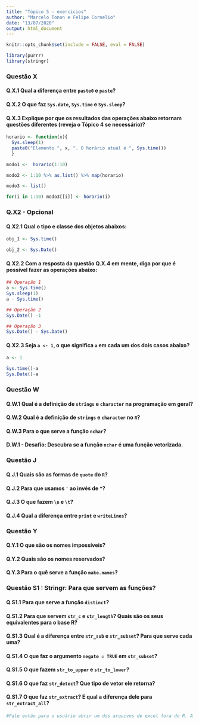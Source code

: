 ```yaml
---
title: "Tópico 5 - exercicios"
author: "Marcelo Tonon e Felipe Cornelio"
date: "13/07/2020"
output: html_document
---
```


```r
knitr::opts_chunk$set(include = FALSE, eval = FALSE)
```


```r
library(purrr)
library(stringr)
```


### Questão X

#### Q.X.1 Qual a diferença entre `paste0` e `paste`?

#### Q.X.2 O que faz `Sys.date`, `Sys.time` e `Sys.sleep`?

#### Q.X.3 Explique por que os resultados das operações abaixo retornam questões diferentes (reveja o Tópico 4 se necessário)?

```r

horario <- function(x){
  Sys.sleep(1)
  paste0("Elemento ", x, ". O horário atual é ", Sys.time())
  }

modo1 <-  horario(1:10)

modo2 <- 1:10 %>% as.list() %>% map(horario)

modo3 <- list()

for(i in 1:10) modo3[[i]] <- horario(i)
```

### Q.X2 - Opcional

#### Q.X2.1 Qual o tipo e classe dos objetos abaixos:

```r
obj_1 <- Sys.time()

obj_2 <- Sys.Date()
```

#### Q.X2.2 Com a resposta da questão Q.X.4 em mente, diga por que é possível fazer as operações abaixo:

```r
## Operação 1
a <- Sys.time()
Sys.sleep(1)
a - Sys.time()

## Operação 2
Sys.Date() -1

## Operação 3
Sys.Date() - Sys.Date()
```

#### Q.X2.3 Seja `a <- 1`, o que significa `a` em cada um dos dois casos abaixo?
```r
a <- 1
```
```r
Sys.time()-a
Sys.Date()-a
```


### Questão W

#### Q.W.1 Qual é a definição de `strings` e `character` na **programação em geral**?

#### Q.W.2 Qual é a definição de `strings` e `character` no `R`?

#### Q.W.3 Para o que serve a função `nchar`?

#### D.W.1 - **Desafio**: Descubra se a função `nchar` é uma função vetorizada.

### Questão J

#### Q.J.1 Quais são as formas de `quote` do `R`?

#### Q.J.2 Para que usamos `'` ao invés de `"`?

#### Q.J.3 O que fazem `\n` e `\t`?

#### Q.J.4 Qual a diferença entre `print` e `writeLines`?

### Questão Y

#### Q.Y.1 O que são os nomes impossíveis?

#### Q.Y.2 Quais são os nomes reservados?

#### Q.Y.3 Para o quê serve a função `make.names`?

### Questão S1 : Stringr: Para que servem as funções?

#### Q.S1.1 Para que serve a função `distinct`?

#### Q.S1.2 Para que servem `str_c` e `str_length`? Quais são os seus equivalentes para o base R?

#### Q.S1.3 Qual é a diferença entre `str_sub` e `str_subset`? Para que serve cada uma?

#### Q.S1.4 O que faz o argumento `negate = TRUE` em `str_subset`?

#### Q.S1.5 O que fazem `str_to_upper` e `str_to_lower`?

#### Q.S1.6 O que faz `str_detect`? Que tipo de vetor ele retorna?

#### Q.S1.7 O que faz `str_extract`? E qual a diferença dele para `str_extract_all`?


```r
#Fale então para o usuário abrir um dos arquivos de excel fora do R. A depender do software usado é possível que o sistema operacional podem gerar um arquivo com `$` na frente (isso ocorre especialmente quando o arquivo veio zipado). Esse arquivo pode estar oculto quando você entra na pasta inclusive. Relembre então de `\\$`! (Qualquer coisa, usa o paste0 mesmo para dizer essa parte.)
```

